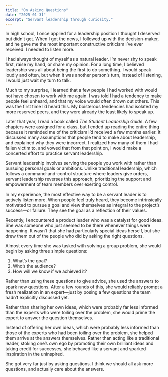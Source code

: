 ```yaml
---
title: "On Asking Questions"
date: "2025-01-31"
excerpt: "Servant leadership through curiosity."
---
```


In high school, I once applied for a leadership position I thought I deserved but didn’t get. When I got the news, I followed up with the decision-maker, and he gave me the most important constructive criticism I’ve ever received: I needed to listen more.

I had always thought of myself as a natural leader. I’m never shy to speak first, raise my hand, or share my opinion. For a long time, I believed leadership was all about being the first to do something. I would speak loudly and often, but when it was another person’s turn, instead of listening, I would just wait my turn to talk.

Much to my surprise, I learned that a few people I had worked with would not have chosen to work with me again. I was told I had a tendency to make people feel unheard, and that my voice would often drown out others. This was the first time I’d heard this. My boisterous tendencies had isolated my more reserved peers, and they were already the least likely to speak up. 

Later that year, I read a book called *The Student Leadership Guide*. A few chapters were assigned for a class, but I ended up reading the entire thing because it reminded me of the criticism I’d received a few months earlier. It discussed many assumptions that people tend to make about leadership, and explained why they were incorrect. I realized how many of them I had fallen victim to, and vowed that from that point on, I would make a concerted effort to practice servant leadership.

Servant leadership involves serving the people you work with rather than pursuing personal goals or ambitions. Unlike traditional leadership, which follows a command-and-control structure where leaders give orders, servant leadership reverses this approach, prioritizing the support and empowerment of team members over exerting control.

In my experience, the most effective way to be a servant leader is to actively listen more. When people feel truly heard, they become intrinsically motivated to pursue a goal and view themselves as integral to the project’s success—or failure. They see the goal as a reflection of their values.

Recently, I encountered a product leader who was a catalyst for good ideas. She was someone who just  seemed to be there whenever things were happening. It wasn’t that she had particularly special ideas herself, but she drew them out of the people who did by asking the right questions. 

Almost every time she was tasked with solving a group problem, she would begin by asking three simple questions:
<ol>
    <li>What’s the goal?</li>
    <li>Who’s the audience?</li>
    <li>How will we know if we achieved it?</li>
</ol>
Rather than using these questions to give advice, she used the answers to spark new questions. After a few rounds of this, she would reliably prompt a fresh realization in an expert—just by posing a few questions the team hadn’t explicitly discussed yet.

Rather than sharing her own ideas, which were probably far less informed than the experts who were toiling over the problem, she would prime the expert to answer the question themselves. 

Instead of offering her own ideas, which were probably less informed than those of the experts who had been toiling over the problem, she helped them arrive at the answers themselves. Rather than acting like a traditional leader, stoking one’s own ego by promoting their own brilliant ideas and taking credit for successes, she behaved like a servant and sparked inspiration in the uninspired. 

She got very far just by asking questions. I think we should all ask more questions, and actually care about the answers.